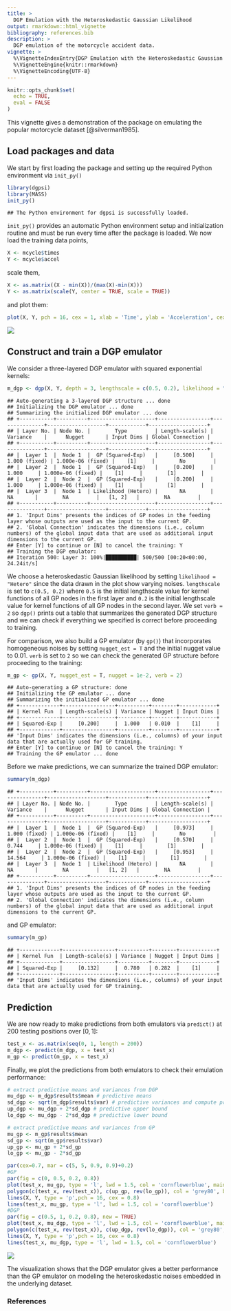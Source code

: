 ```yaml
---
title: >
  DGP Emulation with the Heteroskedastic Gaussian Likelihood 
output: rmarkdown::html_vignette
bibliography: references.bib 
description: >
  DGP emulation of the motorcycle accident data.
vignette: >
  %\VignetteIndexEntry{DGP Emulation with the Heteroskedastic Gaussian Likelihood}
  %\VignetteEngine{knitr::rmarkdown}
  %\VignetteEncoding{UTF-8}
---
```


```r
knitr::opts_chunk$set(
  echo = TRUE,
  eval = FALSE
)
```

This vignette gives a demonstration of the package on emulating the popular motorcycle dataset [@silverman1985].

## Load packages and data

We start by first loading the package and setting up the required Python environment via `init_py()` 

```r
library(dgpsi)
library(MASS)
init_py()
```

```
## The Python environment for dgpsi is successfully loaded.
```

`init_py()` provides an automatic Python environment setup and initialization routine and must be run every time after the package is loaded. We now load the training data points,

```r
X <- mcycle$times
Y <- mcycle$accel
```

scale them,

```r
X <- as.matrix((X - min(X))/(max(X)-min(X)))
Y <- as.matrix(scale(Y, center = TRUE, scale = TRUE))
```

and plot them:

```r
plot(X, Y, pch = 16, cex = 1, xlab = 'Time', ylab = 'Acceleration', cex.axis = 1.3, cex.lab = 1.3)
```

![](images/motorcycle_data.png)

## Construct and train a DGP emulator

We consider a three-layered DGP emulator with squared exponential kernels:

```r
m_dgp <- dgp(X, Y, depth = 3, lengthscale = c(0.5, 0.2), likelihood = "Hetero", verb = 2)
```

```
## Auto-generating a 3-layered DGP structure ... done
## Initializing the DGP emulator ... done
## Summarizing the initialized DGP emulator ... done
## +-----------+----------+---------------------+-----------------+---------------+-------------------+------------+-------------------+
## | Layer No. | Node No. |        Type         | Length-scale(s) |   Variance    |      Nugget       | Input Dims | Global Connection |
## +-----------+----------+---------------------+-----------------+---------------+-------------------+------------+-------------------+
## |  Layer 1  |  Node 1  |  GP (Squared-Exp)   |     [0.500]     | 1.000 (fixed) | 1.000e-06 (fixed) |    [1]     |        No         |
## |  Layer 2  |  Node 1  |  GP (Squared-Exp)   |     [0.200]     |     1.000     | 1.000e-06 (fixed) |    [1]     |        [1]        |
## |  Layer 2  |  Node 2  |  GP (Squared-Exp)   |     [0.200]     |     1.000     | 1.000e-06 (fixed) |    [1]     |        [1]        |
## |  Layer 3  |  Node 1  | Likelihood (Hetero) |       NA        |      NA       |        NA         |   [1, 2]   |        NA         |
## +-----------+----------+---------------------+-----------------+---------------+-------------------+------------+-------------------+
## 1. 'Input Dims' presents the indices of GP nodes in the feeding layer whose outputs are used as the input to the current GP.
## 2. 'Global Connection' indicates the dimensions (i.e., column numbers) of the global input data that are used as additional input dimensions to the current GP.
## Enter [Y] to continue or [N] to cancel the training: Y
## Training the DGP emulator:
## Iteration 500: Layer 3: 100%|██████████| 500/500 [00:20<00:00, 24.24it/s]
```

We choose a heteroskedastic Gaussian likelihood by setting `likelihood = "Hetero"` since the data drawn in the plot show varying noises. `lengthscale` is set to `c(0.5, 0.2)` where `0.5` is the initial lengthscale value for kernel functions of all GP nodes in the first layer and `0.2` is the initial lengthscale value for kernel functions of all GP nodes in the second layer. We set `verb = 2` so `dgp()` prints out a table that summarizes the generated DGP structure and we can check if everything we specified is correct before proceeding to training.

For comparison, we also build a GP emulator (by `gp()`) that incorporates homogeneous noises by setting `nugget_est = T` and the initial nugget value to $0.01$. `verb` is set to `2` so we can check the generated GP structure before proceeding to the training:

```r
m_gp <- gp(X, Y, nugget_est = T, nugget = 1e-2, verb = 2)
```

```
## Auto-generating a GP structure: done
## Initializing the GP emulator ... done
## Summarizing the initialized GP emulator ... done
## +-------------+-----------------+----------+--------+------------+
## | Kernel Fun  | Length-scale(s) | Variance | Nugget | Input Dims |
## +-------------+-----------------+----------+--------+------------+
## | Squared-Exp |     [0.200]     |  1.000   | 0.010  |    [1]     |
## +-------------+-----------------+----------+--------+------------+
## 'Input Dims' indicates the dimensions (i.e., columns) of your input data that are actually used for GP training.
## Enter [Y] to continue or [N] to cancel the training: Y
## Training the GP emulator ... done
```

Before we make predictions, we can summarize the trained DGP emulator:

```r
summary(m_dgp)
```

```
## +-----------+----------+---------------------+-----------------+---------------+-------------------+------------+-------------------+
## | Layer No. | Node No. |        Type         | Length-scale(s) |   Variance    |      Nugget       | Input Dims | Global Connection |
## +-----------+----------+---------------------+-----------------+---------------+-------------------+------------+-------------------+
## |  Layer 1  |  Node 1  |  GP (Squared-Exp)   |     [0.973]     | 1.000 (fixed) | 1.000e-06 (fixed) |    [1]     |        No         |
## |  Layer 2  |  Node 1  |  GP (Squared-Exp)   |     [0.570]     |     0.744     | 1.000e-06 (fixed) |    [1]     |        [1]        |
## |  Layer 2  |  Node 2  |  GP (Squared-Exp)   |     [0.953]     |    14.564     | 1.000e-06 (fixed) |    [1]     |        [1]        |
## |  Layer 3  |  Node 1  | Likelihood (Hetero) |       NA        |      NA       |        NA         |   [1, 2]   |        NA         |
## +-----------+----------+---------------------+-----------------+---------------+-------------------+------------+-------------------+
## 1. 'Input Dims' presents the indices of GP nodes in the feeding layer whose outputs are used as the input to the current GP.
## 2. 'Global Connection' indicates the dimensions (i.e., column numbers) of the global input data that are used as additional input dimensions to the current GP.
```

and GP emulator:

```r
summary(m_gp)
```

```
## +-------------+-----------------+----------+--------+------------+
## | Kernel Fun  | Length-scale(s) | Variance | Nugget | Input Dims |
## +-------------+-----------------+----------+--------+------------+
## | Squared-Exp |     [0.132]     |  0.780   | 0.282  |    [1]     |
## +-------------+-----------------+----------+--------+------------+
## 'Input Dims' indicates the dimensions (i.e., columns) of your input data that are actually used for GP training.
```

## Prediction

We are now ready to make predictions from both emulators via `predict()` at 200 testing positions over $[0,1]$:

```r
test_x <- as.matrix(seq(0, 1, length = 200))
m_dgp <- predict(m_dgp, x = test_x)
m_gp <- predict(m_gp, x = test_x)
```

Finally, we plot the predictions from both emulators to check their emulation performance:

```r
# extract predictive means and variances from DGP
mu_dgp <- m_dgp$results$mean # predictive means
sd_dgp <- sqrt(m_dgp$results$var) # predictive variances and compute predictive standard deviations
up_dgp <- mu_dgp + 2*sd_dgp # predictive upper bound
lo_dgp <- mu_dgp - 2*sd_dgp # predictive lower bound

# extract predictive means and variances from GP
mu_gp <- m_gp$results$mean
sd_gp <- sqrt(m_gp$results$var)
up_gp <- mu_gp + 2*sd_gp
lo_gp <- mu_gp - 2*sd_gp

par(cex=0.7, mar = c(5, 5, 0.9, 0.9)+0.2)
#GP
par(fig = c(0, 0.5, 0.2, 0.8))
plot(test_x, mu_gp, type = 'l', lwd = 1.5, col = 'cornflowerblue', main = "GP", xlab = 'Time', ylab = 'Acceleration', ylim = c(-3.2,3.2))
polygon(c(test_x, rev(test_x)), c(up_gp, rev(lo_gp)), col = 'grey80', border = F)
lines(X, Y, type = 'p',pch = 16, cex = 0.8)
lines(test_x, mu_gp, type = 'l', lwd = 1.5, col = 'cornflowerblue')
#DGP
par(fig = c(0.5, 1, 0.2, 0.8), new = TRUE)
plot(test_x, mu_dgp, type = 'l', lwd = 1.5, col = 'cornflowerblue', main = "DGP", xlab = 'Time', ylab = 'Acceleration', ylim = c(-3.2,3.2))
polygon(c(test_x, rev(test_x)), c(up_dgp, rev(lo_dgp)), col = 'grey80', border = F)
lines(X, Y, type = 'p',pch = 16, cex = 0.8)
lines(test_x, mu_dgp, type = 'l', lwd = 1.5, col = 'cornflowerblue')
```

![](images/motorcycle_result.png)

The visualization shows that the DGP emulator gives a better performance than the GP emulator on modeling the heteroskedastic noises embedded in the underlying dataset.

### References

